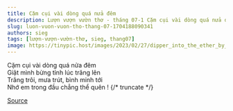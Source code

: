 ```yaml
---
title: Cặm cụi vài dòng quá nửa đêm
description: Lượn vượn vườn thơ - tháng 07-1 Cặm cụi vài dòng quá nửa đêm Giật mình bừng tỉnh lúc trăng lên
slug: luon-vuon-vuon-tho-thang-07-1704188090341
authors: sieg
tags: [lượn-vượn-vườn-thơ, sieg, thang07]
image: https://tinypic.host/images/2023/02/27/dipper_into_the_ether_by_shootingstarlogbook_derwkxo-fullview.th.jpg
---
```


Cặm cụi vài dòng quá nửa đêm\
Giật mình bừng tỉnh lúc trăng lên\
Trăng trôi, mưa trút, bình minh tới\
Nhớ em trong đầu chẳng thể quên !
{/* truncate */}


[Source](https://www.facebook.com/ape.poem/posts/pfbid0293s8JuTCQNqtqY3Jk4cmoGAdQNGRVUMGECTBn8WYYggofNvoioVuWENLmup7Bp4sl)
